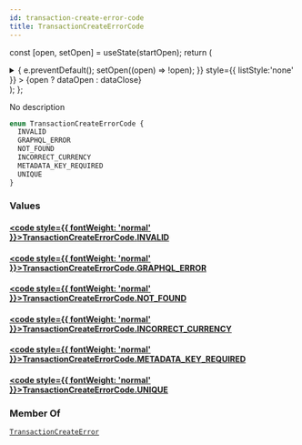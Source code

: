 ```yaml
---
id: transaction-create-error-code
title: TransactionCreateErrorCode
---
```






const [open, setOpen] = useState(startOpen);
return (
<details {...(open ? { open: true } : {})} className="details" style={{ border:'none', boxShadow:'none', background:'var(--ifm-background-color)' }}>
<summary
onClick={(e) => {
e.preventDefault();
setOpen((open) => !open);
}}
style={{ listStyle:'none' }} >
{open ? dataOpen : dataClose}
</summary>
{open && children}
</details>
);
};

No description

```graphql
enum TransactionCreateErrorCode {
  INVALID
  GRAPHQL_ERROR
  NOT_FOUND
  INCORRECT_CURRENCY
  METADATA_KEY_REQUIRED
  UNIQUE
}
```

### Values

#### [<code style={{ fontWeight: 'normal' }}>TransactionCreateErrorCode.<b>INVALID</b></code>](#)

#### [<code style={{ fontWeight: 'normal' }}>TransactionCreateErrorCode.<b>GRAPHQL_ERROR</b></code>](#)

#### [<code style={{ fontWeight: 'normal' }}>TransactionCreateErrorCode.<b>NOT_FOUND</b></code>](#)

#### [<code style={{ fontWeight: 'normal' }}>TransactionCreateErrorCode.<b>INCORRECT_CURRENCY</b></code>](#)

#### [<code style={{ fontWeight: 'normal' }}>TransactionCreateErrorCode.<b>METADATA_KEY_REQUIRED</b></code>](#)

#### [<code style={{ fontWeight: 'normal' }}>TransactionCreateErrorCode.<b>UNIQUE</b></code>](#)

### Member Of

[`TransactionCreateError`](../../../api-reference/payments/objects/transaction-create-error.mdx) <Badge class="badge badge--secondary" text="object"/>
